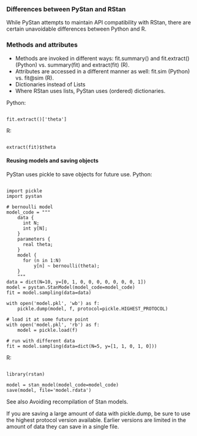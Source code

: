 
### Differences between PyStan and RStan
While PyStan attempts to maintain API compatibility with RStan, there are certain unavoidable differences between Python and R.

### Methods and attributes
* Methods are invoked in different ways: fit.summary() and fit.extract() (Python) vs. summary(fit) and extract(fit) (R).
* Attributes are accessed in a different manner as well: fit.sim (Python) vs. fit@sim (R).
* Dictionaries instead of Lists
* Where RStan uses lists, PyStan uses (ordered) dictionaries.

Python:
<pre><code>
fit.extract()['theta']
</code></pre>
R:
<pre><code>
extract(fit)$theta
</code></pre>

#### Reusing models and saving objects
PyStan uses pickle to save objects for future use.
Python:
<pre><code>
import pickle
import pystan

# bernoulli model
model_code = """
    data {
      int<lower=0> N;
      int<lower=0,upper=1> y[N];
    }
    parameters {
      real<lower=0,upper=1> theta;
    }
    model {
      for (n in 1:N)
          y[n] ~ bernoulli(theta);
    }
    """
data = dict(N=10, y=[0, 1, 0, 0, 0, 0, 0, 0, 0, 1])
model = pystan.StanModel(model_code=model_code)
fit = model.sampling(data=data)

with open('model.pkl', 'wb') as f:
    pickle.dump(model, f, protocol=pickle.HIGHEST_PROTOCOL)

# load it at some future point
with open('model.pkl', 'rb') as f:
    model = pickle.load(f)

# run with different data
fit = model.sampling(data=dict(N=5, y=[1, 1, 0, 1, 0]))
</code></pre>
R:
<pre><code>
library(rstan)

model = stan_model(model_code=model_code)
save(model, file='model.rdata')
</code></pre>

See also Avoiding recompilation of Stan models.

If you are saving a large amount of data with pickle.dump, be sure to use the highest protocol version available. Earlier versions are limited in the amount of data they can save in a single file.
